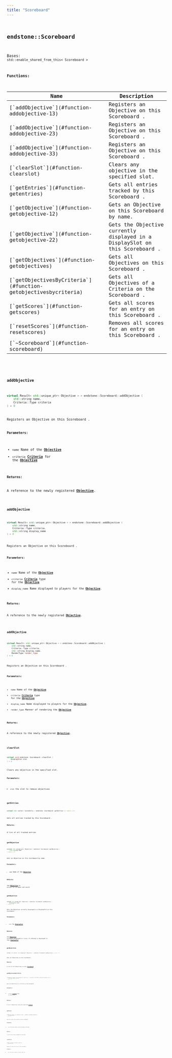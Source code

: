 ```yaml
---
title: "Scoreboard"
---
```


## <code className="doc-symbol doc-symbol-class"/> endstone::Scoreboard

Bases: `std::enable_shared_from_this< Scoreboard >`
















**Functions:**

<table>
<thead>
   <tr>
      <th>Name</th>
      <th>Description</th>
   </tr>
</thead>
<tbody>
<tr key="classendstone_1_1_scoreboard_1a976b553199b897c81f0a4bf94c1b6d87">
    <td>[`addObjective`](#function-addobjective-13)</td>
    <td>Registers an Objective on this Scoreboard .</td>
</tr>
<tr key="classendstone_1_1_scoreboard_1ab92d0159661bb6de8a205e4103ffd6df">
    <td>[`addObjective`](#function-addobjective-23)</td>
    <td>Registers an Objective on this Scoreboard .</td>
</tr>
<tr key="classendstone_1_1_scoreboard_1ac5629c3d5278cce109f3ed84264d0b8b">
    <td>[`addObjective`](#function-addobjective-33)</td>
    <td>Registers an Objective on this Scoreboard .</td>
</tr>
<tr key="classendstone_1_1_scoreboard_1ab2486b647e947f8f0a87350fda36a786">
    <td>[`clearSlot`](#function-clearslot)</td>
    <td>Clears any objective in the specified slot.</td>
</tr>
<tr key="classendstone_1_1_scoreboard_1a22601ed4eb51f01df4d0548a0c4f872a">
    <td>[`getEntries`](#function-getentries)</td>
    <td>Gets all entries tracked by this Scoreboard .</td>
</tr>
<tr key="classendstone_1_1_scoreboard_1a357630b4e626f6f2d9901760321afcf4">
    <td>[`getObjective`](#function-getobjective-12)</td>
    <td>Gets an Objective on this Scoreboard by name.</td>
</tr>
<tr key="classendstone_1_1_scoreboard_1acee5ad9e97be89dad847471119ea9364">
    <td>[`getObjective`](#function-getobjective-22)</td>
    <td>Gets the Objective currently displayed in a DisplaySlot on this Scoreboard .</td>
</tr>
<tr key="classendstone_1_1_scoreboard_1acc056af206abc1d9f79f2d7d742608dd">
    <td>[`getObjectives`](#function-getobjectives)</td>
    <td>Gets all Objectives on this Scoreboard .</td>
</tr>
<tr key="classendstone_1_1_scoreboard_1a02db6d0230c7c663d03a8ce7272319a9">
    <td>[`getObjectivesByCriteria`](#function-getobjectivesbycriteria)</td>
    <td>Gets all Objectives of a Criteria on the Scoreboard .</td>
</tr>
<tr key="classendstone_1_1_scoreboard_1ac07821df6300c8f2ef9a986cabd1e00f">
    <td>[`getScores`](#function-getscores)</td>
    <td>Gets all scores for an entry on this Scoreboard .</td>
</tr>
<tr key="classendstone_1_1_scoreboard_1a4fccb1898db7abf83738d9c2ffce27ba">
    <td>[`resetScores`](#function-resetscores)</td>
    <td>Removes all scores for an entry on this Scoreboard .</td>
</tr>
<tr key="classendstone_1_1_scoreboard_1a3353d465636fad59aab0c4656f80ff37">
    <td>[`~Scoreboard`](#function-scoreboard)</td>
    <td></td>
</tr>
</tbody>
</table>

### <code className="doc-symbol doc-symbol-function"/> addObjective

```cpp
virtual Result< std::unique_ptr< Objective > > endstone::Scoreboard::addObjective (
    std::string name,
    Criteria::Type criteria
) = 0
```

Registers an Objective on this Scoreboard .



**Parameters:**


* `name` Name of the [**Objective**](classendstone_1_1_objective.md) 
* `criteria` [**Criteria**](classendstone_1_1_criteria.md) for the [**Objective**](classendstone_1_1_objective.md) 



**Returns:**

A reference to the newly registered [**Objective**](classendstone_1_1_objective.md). 





        
### <code className="doc-symbol doc-symbol-function"/> addObjective

```cpp
virtual Result< std::unique_ptr< Objective > > endstone::Scoreboard::addObjective (
    std::string name,
    Criteria::Type criteria,
    std::string display_name
) = 0
```

Registers an Objective on this Scoreboard .



**Parameters:**


* `name` Name of the [**Objective**](classendstone_1_1_objective.md) 
* `criteria` [**Criteria**](classendstone_1_1_criteria.md) type for the [**Objective**](classendstone_1_1_objective.md) 
* `display_name` Name displayed to players for the [**Objective**](classendstone_1_1_objective.md). 



**Returns:**

A reference to the newly registered [**Objective**](classendstone_1_1_objective.md). 





        
### <code className="doc-symbol doc-symbol-function"/> addObjective

```cpp
virtual Result< std::unique_ptr< Objective > > endstone::Scoreboard::addObjective (
    std::string name,
    Criteria::Type criteria,
    std::string display_name,
    RenderType render_type
) = 0
```

Registers an Objective on this Scoreboard .



**Parameters:**


* `name` Name of the [**Objective**](classendstone_1_1_objective.md) 
* `criteria` [**Criteria**](classendstone_1_1_criteria.md) type for the [**Objective**](classendstone_1_1_objective.md) 
* `display_name` Name displayed to players for the [**Objective**](classendstone_1_1_objective.md). 
* `render_type` Manner of rendering the [**Objective**](classendstone_1_1_objective.md) 



**Returns:**

A reference to the newly registered [**Objective**](classendstone_1_1_objective.md). 





        
### <code className="doc-symbol doc-symbol-function"/> clearSlot

```cpp
virtual void endstone::Scoreboard::clearSlot (
    DisplaySlot slot
) = 0
```

Clears any objective in the specified slot.



**Parameters:**


* `slot` the slot to remove objectives 




        
### <code className="doc-symbol doc-symbol-function"/> getEntries

```cpp
virtual std::vector< ScoreEntry > endstone::Scoreboard::getEntries () const = 0
```

Gets all entries tracked by this Scoreboard .



**Returns:**

A list of all tracked entries 





        
### <code className="doc-symbol doc-symbol-function"/> getObjective

```cpp
virtual std::unique_ptr< Objective > endstone::Scoreboard::getObjective (
    std::string name
) const = 0
```

Gets an Objective on this Scoreboard by name.



**Parameters:**


* `name` Name of the [**Objective**](classendstone_1_1_objective.md) 



**Returns:**

the [**Objective**](classendstone_1_1_objective.md) or `nullptr` if it does not exist 





        
### <code className="doc-symbol doc-symbol-function"/> getObjective

```cpp
virtual std::unique_ptr< Objective > endstone::Scoreboard::getObjective (
    DisplaySlot slot
) const = 0
```

Gets the Objective currently displayed in a DisplaySlot on this Scoreboard .



**Parameters:**


* `slot` The [**DisplaySlot**](namespaceendstone.md#enum-displayslot) 



**Returns:**

the [**Objective**](classendstone_1_1_objective.md) currently displayed or `nullptr` if nothing is displayed in that [**DisplaySlot**](namespaceendstone.md#enum-displayslot) 





        
### <code className="doc-symbol doc-symbol-function"/> getObjectives

```cpp
virtual std::vector< std::unique_ptr< Objective > > endstone::Scoreboard::getObjectives () const = 0
```

Gets all Objectives on this Scoreboard .



**Returns:**

A list of all Objectives on this [**Scoreboard**](classendstone_1_1_scoreboard.md) 





        
### <code className="doc-symbol doc-symbol-function"/> getObjectivesByCriteria

```cpp
virtual std::vector< std::unique_ptr< Objective > > endstone::Scoreboard::getObjectivesByCriteria (
    Criteria::Type criteria
) const = 0
```

Gets all Objectives of a Criteria on the Scoreboard .



**Parameters:**


* `criteria` [**Criteria**](classendstone_1_1_criteria.md) type to search by 



**Returns:**

A list of Objectives using the specified [**Criteria**](classendstone_1_1_criteria.md) 





        
### <code className="doc-symbol doc-symbol-function"/> getScores

```cpp
virtual std::vector< std::unique_ptr< Score > > endstone::Scoreboard::getScores (
    ScoreEntry entry
) const = 0
```

Gets all scores for an entry on this Scoreboard .



**Parameters:**


* `entry` the entry whose scores are being retrieved 



**Returns:**

a list of all scores tracked for the entry 





        
### <code className="doc-symbol doc-symbol-function"/> resetScores

```cpp
virtual void endstone::Scoreboard::resetScores (
    ScoreEntry entry
) = 0
```

Removes all scores for an entry on this Scoreboard .



**Parameters:**


* `entry` the entry to drop all current scores for 




        